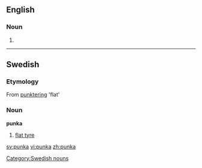==English==

===Noun===
{{en-noun}}

# {{alternative spelling of|punkah}}

----

==Swedish==

===Etymology===
From [[punktering]] 'flat'

===Noun===
'''punka'''

# {{context|colloquial|lang=sv}} [[flat tyre]]

[[Category:Swedish nouns]]

[[sv:punka]]
[[vi:punka]]
[[zh:punka]]